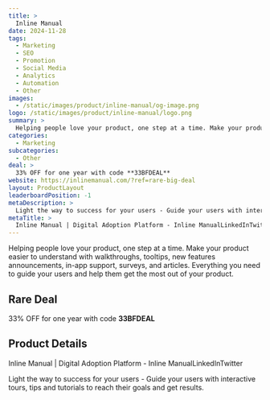 ```yaml
---
title: >
  Inline Manual
date: 2024-11-28
tags:
  - Marketing
  - SEO
  - Promotion
  - Social Media
  - Analytics
  - Automation
  - Other
images:
  - /static/images/product/inline-manual/og-image.png
logo: /static/images/product/inline-manual/logo.png
summary: >
  Helping people love your product, one step at a time. Make your product easier to understand with walkthroughs, tooltips, new features announcements, in-app support, surveys, and articles. Everything you need to guide your users and help them get the most out of your product.
categories:
  - Marketing
subcategories:
  - Other
deal: >
  33% OFF for one year with code **33BFDEAL**
website: https://inlinemanual.com/?ref=rare-big-deal
layout: ProductLayout
leaderboardPosition: -1
metaDescription: >
  Light the way to success for your users - Guide your users with interactive tours, tips and tutorials to reach their goals and get results.
metaTitle: >
  Inline Manual | Digital Adoption Platform - Inline ManualLinkedInTwitter
---
```

Helping people love your product, one step at a time. Make your product easier to understand with walkthroughs, tooltips, new features announcements, in-app support, surveys, and articles. Everything you need to guide your users and help them get the most out of your product.

## Rare Deal

33% OFF for one year with code **33BFDEAL**

## Product Details

Inline Manual | Digital Adoption Platform - Inline ManualLinkedInTwitter

Light the way to success for your users - Guide your users with interactive tours, tips and tutorials to reach their goals and get results.
